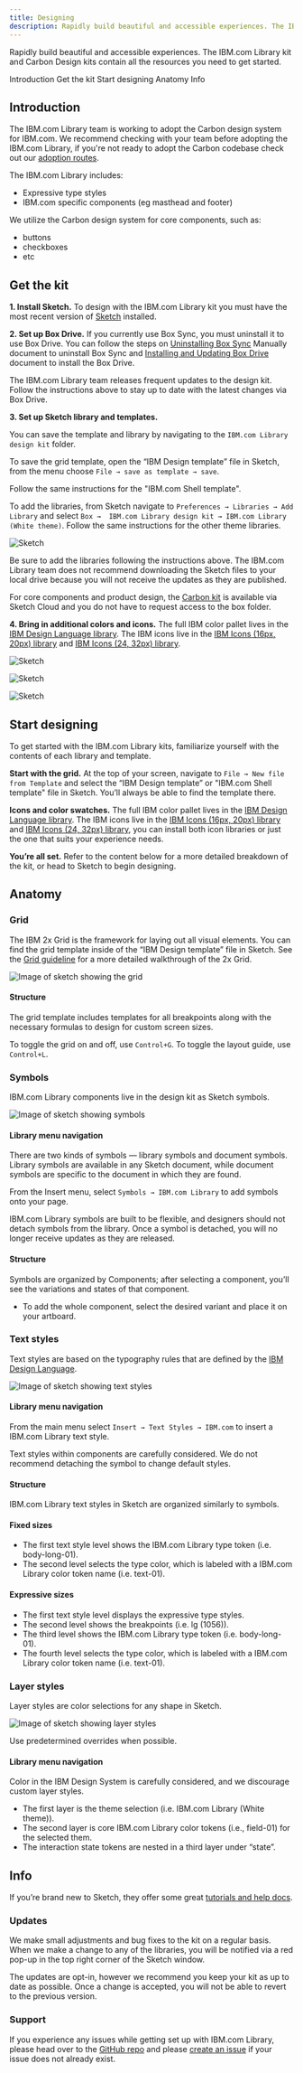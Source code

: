 ```yaml
---
title: Designing
description: Rapidly build beautiful and accessible experiences. The IBM.com Library and IBM.com Library Expressive kits contain all the resources you need to get started.
---
```


<PageDescription>

Rapidly build beautiful and accessible experiences. The IBM.com Library kit and Carbon Design kits contain all the resources you need to get started.

</PageDescription>

<AnchorLinks>

<AnchorLink>Introduction</AnchorLink>
<AnchorLink>Get the kit</AnchorLink>
<AnchorLink>Start designing</AnchorLink>
<AnchorLink>Anatomy</AnchorLink>
<AnchorLink>Info</AnchorLink>

</AnchorLinks>


## Introduction
The IBM.com Library team is working to adopt the Carbon design system for IBM.com. We recommend checking with your team before adopting the IBM.com Library, if you're not ready to adopt the Carbon codebase check out our [adoption routes](http://ibm-dotcom-library.mybluemix.net/getting-started/#various-paths-for-the-adoption-of-carbon-across-ibm.com). 

The IBM.com Library includes:
* Expressive type styles
* IBM.com specific components (eg masthead and footer)

We utilize the Carbon design system for core components, such as:
* buttons
* checkboxes
* etc

## Get the kit

**1. Install Sketch.**
To design with the IBM.com Library kit you must have the most recent version of [Sketch](https://www.sketch.com) installed.

**2. Set up Box Drive.**
If you currently use Box Sync, you must uninstall it to use Box Drive. You can follow the steps on [Uninstalling Box Sync](https://community.box.com/t5/Using-Box-Sync/Uninstalling-Box-Sync-Manually/ta-p/51105?advanced=false&collapse_discussion=true&filter=location&location=category:English&q=unintall%20box%20sync&search_type=thread) Manually document to uninstall Box Sync and [Installing and Updating Box Drive](https://community.box.com/t5/Getting-Started-with-Box-Drive/Installing-and-Updating-Box-Drive/ta-p/37450) document to install the Box Drive.

The IBM.com Library team releases frequent updates to the design kit. Follow the instructions above to stay up to date with the latest changes via Box Drive.

**3. Set up Sketch library and templates.** 

You can save the template and library by navigating to the `IBM.com Library design kit` folder.

To save the grid template, open the “IBM Design template” file in Sketch, from the menu choose `File → save as template → save`.

Follow the same instructions for the "IBM.com Shell template".

To add the libraries, from Sketch navigate to `Preferences → Libraries → Add Library` and select `Box →  IBM.com Library design kit → IBM.com Library (White theme)`.
Follow the same instructions for the other theme libraries.

<Row className="resource-card-group">
  <Column colMd={4} colLg={4} noGutterSm>
    <ResourceCard
      subTitle="Request access to the IBM.com Library design kit "
      href="https://github.com/carbon-design-system/ibm-dotcom-library-design-kit/issues/new?assignees=ljcarot%2C+wonilsuhibm%2C+oliviaflory&labels=adopter+support&template=request-access.md&title=Design+kit+access+request"
    >

![Sketch](./../../images/icon/github-icon.svg)
      
</ResourceCard>
  </Column>
</Row>

Be sure to add the libraries following the instructions above. The IBM.com Library team does not recommend downloading the Sketch files to your local drive because you will not receive the updates as they are published.

For core components and product design, the [Carbon kit](https://www.carbondesignsystem.com/get-started/design/#get-the-kit) is available via Sketch Cloud and you do not have to request access to the box folder.

**4. Bring in additional colors and icons.**
The full IBM color pallet lives in the [IBM Design Language library](sketch://add-library/cloud/nwqmk). The IBM icons live in the [IBM Icons (16px, 20px) library](sketch://add-library/cloud/KW2yr) and [IBM Icons (24, 32px) library](sketch://add-library/cloud/2bwkM).

<Row className="resource-card-group">
  <Column colMd={4} colLg={4} noGutterSm>
    <ResourceCard
      subTitle="IBM Design language library"
      actionIcon="download"            
      href="sketch://add-library/cloud/nwqmk"
    >

![Sketch](./../../images/icon/sketch-symbol.svg)
      
</ResourceCard>
  </Column>
  
   <Column colMd={4} colLg={4} noGutterSm>
    <ResourceCard
      subTitle="IBM Icons (24, 32px) library"
      actionIcon="download"            
      href="sketch://add-library/cloud/KW2yr"
    >

![Sketch](./../../images/icon/sketch-symbol.svg)
      
</ResourceCard>
  </Column>
  
   <Column colMd={4} colLg={4} noGutterSm>
    <ResourceCard
      subTitle="IBM Icons (16px, 20px) library"
      actionIcon="download"            
      href="sketch://add-library/cloud/KW2yr"
    >

![Sketch](./../../images/icon/sketch-symbol.svg)
      
</ResourceCard>
  </Column>
  

</Row>


## Start designing
To get started with the IBM.com Library kits, familiarize yourself with the contents of each library and template.

**Start with the grid.** At the top of your screen, navigate to `File → New file from Template` and select the “IBM Design template” or "IBM.com Shell template" file in Sketch. You’ll always be able to find the template there.

**Icons and color swatches.** The full IBM color pallet lives in the [IBM Design Language library](sketch://add-library/cloud/nwqmk). The IBM icons live in the [IBM Icons (16px, 20px) library](sketch://add-library/cloud/KW2yr) and [IBM Icons (24, 32px) library](sketch://add-library/cloud/2bwkM), you can install both icon libraries or just the one that suits your experience needs.

**You’re all set.** Refer to the content below for a more detailed breakdown of the kit, or head to Sketch to begin designing.

## Anatomy

### Grid

The IBM 2x Grid is the framework for laying out all visual elements. You can find the grid template inside of the “IBM Design template” file in Sketch. See the [Grid guideline](https://www.carbondesignsystem.com/guidelines/2x-grid/implementation) for a more detailed walkthrough of the 2x Grid.

![Image of sketch showing the grid](../../images/get-started/Designing_Grid_Sketch.jpg)

#### Structure 
The grid template includes templates for all breakpoints along with the necessary formulas to design for custom screen sizes.

To toggle the grid on and off, use `Control+G`. To toggle the layout guide, use `Control+L`.

### Symbols

IBM.com Library components live in the design kit as Sketch symbols.

![Image of sketch showing symbols](../../images/get-started/Designing_Symbols_Sketch.jpg)

#### Library menu navigation 
There are two kinds of symbols — library symbols and document symbols. Library symbols are available in any Sketch document, while document symbols are specific to the document in which they are found.

From the Insert menu, select `Symbols → IBM.com Library` to add symbols onto your page.

IBM.com Library symbols are built to be flexible, and designers should not detach symbols from the library. Once a symbol is detached, you will no longer receive updates as they are released.

#### Structure 
Symbols are organized by Components; after selecting a component, you’ll see the variations and states of that component.

* To add the whole component, select the desired variant and place it on your artboard.

### Text styles
Text styles are based on the typography rules that are defined by the [IBM Design Language](https://www.ibm.com/design/language/).

![Image of sketch showing text styles](../../images/get-started/Designing_TextStyles_Sketch.jpg)

#### Library menu navigation 
From the main menu select `Insert → Text Styles → IBM.com` to insert a IBM.com Library text style.

Text styles within components are carefully considered. We do not recommend detaching the symbol to change default styles.

#### Structure 

IBM.com Library text styles in Sketch are organized similarly to symbols.

#### Fixed sizes
* The first text style level shows the IBM.com Library type token (i.e. body-long-01).
* The second level selects the type color, which is labeled with a IBM.com Library color token name (i.e. text-01).

#### Expressive sizes

* The first text style level displays the expressive type styles.
* The second level shows the breakpoints (i.e. lg (1056)).
* The third level shows the IBM.com Library type token (i.e. body-long-01).
* The fourth level selects the type color, which is labeled with a IBM.com Library color token name (i.e. text-01).


### Layer styles
Layer styles are color selections for any shape in Sketch.

![Image of sketch showing layer styles](../../images/get-started/Designing_LayersStyles_Sketch.jpg)

Use predetermined overrides when possible. 

#### Library menu navigation 

Color in the IBM Design System is carefully considered, and we discourage custom layer styles.
<br/>

* The first layer is the theme selection (i.e. IBM.com Library (White theme)). 
* The second layer is core IBM.com Library color tokens (i.e., field-01) for the selected them.
* The interaction state tokens are nested in a third layer under “state”.

## Info
If you’re brand new to Sketch, they offer some great [tutorials and help docs](https://www.sketch.com/docs/).

### Updates
We make small adjustments and bug fixes to the kit on a regular basis. When we make a change to any of the libraries, you will be notified via a red pop-up in the top right corner of the Sketch window.

The updates are opt-in, however we recommend you keep your kit as up to date as possible. Once a change is accepted, you will not be able to revert to the previous version.

### Support
If you experience any issues while getting set up with IBM.com Library, please head over to the [GitHub repo](https://github.com/carbon-design-system/ibm-dotcom-library-design-kit) and please [create an issue](https://github.com/carbon-design-system/ibm-dotcom-library-design-kit/issues/new?assignees=oliviaflory&template=bug-report.md&title=%5BDesign+kit%5D%3A+Brief+description) if your issue does not already exist. 

